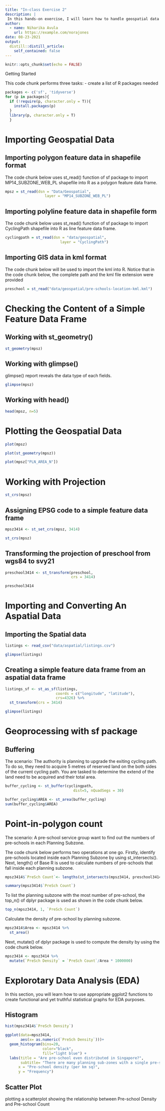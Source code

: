 ```yaml
---
title: "In-class Exercise 2"
description: |
 In this hands-on exercise, I will learn how to handle geospatial data in R by using sf package!
author:
  - name: Niharika Avula
    url: https://example.com/norajones
date: 08-23-2021
output:
  distill::distill_article:
    self_contained: false
---
```



```r
knitr::opts_chunk$set(echo = FALSE)
```

Getting Started

This code chunk performs three tasks:
- create a list of R packages needed


```r
packages <- c('sf', 'tidyverse')
for (p in packages){
  if (!require(p, character.only = T)){
    install.packages(p)
  }
  library(p, character.only = T)
  }
```

# Importing Geospatial Data

## Importing polygon feature data in shapefile format

The code chunk below uses st_read() function of sf package to import MP14_SUBZONE_WEB_PL shapefile into R as a polygon feature data frame. 

```r
mpsz = st_read(dsn = "Data/Geospatial", 
                  layer = "MP14_SUBZONE_WEB_PL")
```

## Importing polyline feature data in shapefile form

The code chunk below uses st_read() function of sf package to import CyclingPath shapefile into R as line feature data frame.

```r
cyclingpath = st_read(dsn = "data/geospatial", 
                         layer = "CyclingPath")
```

## Importing GIS data in kml format

The code chunk below will be used to import the kml into R. Notice that in the code chunk below, the complete path and the kml file extension were provided

```r
preschool = st_read("data/geospatial/pre-schools-location-kml.kml")
```

# Checking the Content of a Simple Feature Data Frame

## Working with st_geometry()
```r
st_geometry(mpsz)
```

## Working with glimpse()

glimpse() report reveals the data type of each fields.

```r
glimpse(mpsz)
```

## Working with head()

```r
head(mpsz, n=5) 
```

# Plotting the Geospatial Data

```r
plot(mpsz)
```

```r
plot(st_geometry(mpsz))
```

```r
plot(mpsz["PLN_AREA_N"])
```

# Working with Projection

```r
st_crs(mpsz)
```
## Assigning EPSG code to a simple feature data frame

```r
mpsz3414 <- st_set_crs(mpsz, 3414)

```

```r
st_crs(mpsz)
```
## Transforming the projection of preschool from wgs84 to svy21

```r
preschool3414 <- st_transform(preschool, 
                              crs = 3414)
```

```r
preschool3414
```

# Importing and Converting An Aspatial Data

## Importing the Spatial data

```r
listings <- read_csv("data/aspatial/listings.csv")
```
```r
glimpse(listings) 
```
## Creating a simple feature data frame from an aspatial data frame

```r
listings_sf <- st_as_sf(listings, 
                       coords = c("longitude", "latitude"),
                       crs=4326) %>%
  st_transform(crs = 3414)
```

```r
glimpse(listings) 
```

# Geoprocessing with sf package

## Buffering

The scenario: The authority is planning to upgrade the exiting cycling path. To do so, they need to acquire 5 metres of reserved land on the both sides of the current cycling path. You are tasked to determine the extend of the land need to be acquired and their total area.

```r
buffer_cycling <- st_buffer(cyclingpath, 
                               dist=5, nQuadSegs = 30) 
```

```r
buffer_cycling$AREA <- st_area(buffer_cycling)
sum(buffer_cycling$AREA)
```
# Point-in-polygon count

The scenario: A pre-school service group want to find out the numbers of pre-schools in each Planning Subzone.

The code chunk below performs two operations at one go. Firstly, identify pre-schools located inside each Planning Subzone by using st_intersects(). Next, length() of Base R is used to calculate numbers of pre-schools that fall inside each planning subzone.

```r
mpsz3414$`PreSch Count`<- lengths(st_intersects(mpsz3414, preschool3414))
```

```r
summary(mpsz3414$`PreSch Count`)
```
To list the planning subzone with the most number of pre-school, the top_n() of dplyr package is used as shown in the code chunk below.

```r
top_n(mpsz3414, 1, `PreSch Count`)
```

Calculate the density of pre-school by planning subzone.
```r
mpsz3414$Area <- mpsz3414 %>%
  st_area()
```

Next, mutate() of dplyr package is used to compute the density by using the code chunk below.

```r
mpsz3414 <- mpsz3414 %>%
  mutate(`PreSch Density` = `PreSch Count`/Area * 1000000)
```

# Explorotary Data Analysis (EDA)

In this section, you will learn how to use appropriate ggplot2 functions to create functional and yet truthful statistical graphs for EDA purposes.

## Histogram
```r
hist(mpsz3414$`PreSch Density`)
```
```r
ggplot(data=mpsz3414, 
       aes(x= as.numeric(`PreSch Density`)))+
  geom_histogram(bins=20, 
                 color="black", 
                 fill="light blue") +
  labs(title = "Are pre-school even distributed in Singapore?",
       subtitle= "There are many planning sub-zones with a single pre-school, on the other hand, \nthere are two planning sub-zones with at least 20 pre-schools",
      x = "Pre-school density (per km sq)",
      y = "Frequency")
```

## Scatter Plot

plotting a scatterplot showing the relationship between Pre-school Density and Pre-school Count


